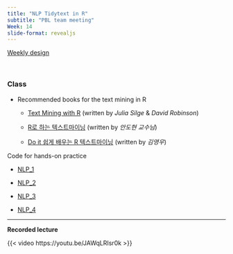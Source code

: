 ```yaml
---
title: "NLP Tidytext in R"
subtitle: "PBL team meeting"
Week: 14
slide-format: revealjs
---
```


[Weekly design](https://changjunlee.com/teaching/ml101/weekly/)

<br>

### Class

-   Recommended books for the text mining in R

    -   [Text Mining with R](https://www.tidytextmining.com/index.html) (written by *Julia Silge* & *David Robinson*)

    -   [R로 하는 텍스트마이닝](https://bookdown.org/ahn_media/bookdown-demo/) (written by *안도현 교수님*)

    -   [Do it 쉽게 배우는 R 텍스트마이닝](https://github.com/youngwoos/Doit_textmining) (written by *김영우*)

Code for hands-on practice

-   [NLP_1](https://changjunlee.com/teaching/media_ds/about/nlp_1)

-   [NLP_2](https://changjunlee.com/teaching/media_ds/about/nlp_2)

-   [NLP_3](https://changjunlee.com/teaching/media_ds/about/nlp_3)

-   [NLP_4](https://changjunlee.com/teaching/media_ds/about/nlp_4)

<hr>

**Recorded lecture**

{{< video https://youtu.be/JAWqLRIsr0k >}}

